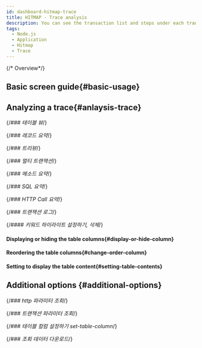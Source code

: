 ```yaml
---
id: dashboard-hitmap-trace
title: HITMAP - Trace analysis
description: You can see the transaction list and steps under each transaction at once by opening the trace analysis window through the Hitmap widget.
tags:
  - Node.js
  - Application
  - Hitmap
  - Trace
---
```


{/* Overview*/}


<Dashboardhitmaptracedesc />

## Basic screen guide{#basic-usage}


<Dashboardhitmaptracebasicusage />

## Analyzing a trace{#anlaysis-trace}


<Dashboardhitmaptraceanalysistx />

{/*### 테이블 뷰*/}


<Dashboardhitmaptracetableview /> 

{/*### 레코드 요약*/}


<Dashboardhitmaptracerecordsummary />  


<Dashboardhitmaptracerecordsummaryattribute /> 

{/*### 트리뷰*/}


<Dashboardhitmaptracetreeview />

{/*### 멀티 트랜잭션*/}


<Dashboardhitmaptracemultitx />

{/*### 메소드 요약*/}


<Dashboardhitmaptracemethod />

{/*### SQL 요약*/}


<Dashboardhitmaptracesql />

{/*### HTTP Call 요약*/}


<Dashboardhitmaptracehttpcall />

{/*### 트랜잭션 로그*/}


<Dashboardhitmaptracetracsactionlog />  

{/*#### 키워드 하이라이트 설정하기, 삭제*/}


<Dashboardhitmaptracetxlogkeyword />

#### Displaying or hiding the table columns{#display-or-hide-column}


<Displayorhidetablecolumn /> 

#### Reordering the table columns{#change-order-column}


<Changeordertablecolumn /> 

#### Setting to display the table content{#setting-table-contents}


<Setdisplaytablecontents /> 

## Additional options {#additional-options}

{/*### http 파라미터 조회*/}


<Searchhttpparameter />  

{/*### 트랜잭션 파라미터 조회*/}


<Searchtransactionparmeter /> 

{/*### 테이블 컬럼 설정하기 set-table-column*/}


<Addfuncsettablecolumn /> 

{/*### 조회 데이터 다운로드*/}


<Addfuncdownloaddate /> 
